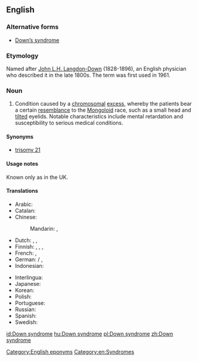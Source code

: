 {{wikipedia}}
==English==

===Alternative forms===
* [[Down's syndrome|Down’s syndrome]]

===Etymology===
Named after [[w:John Langdon-Down|John L.H. Langdon-Down]] (1828-1896), an English physician who described it in the late 1800s. The term was first used in 1961.

===Noun===
{{en-noun|sg=[[Down]] [[syndrome]]|-}}

# {{chiefly|US}} Condition caused by a [[chromosomal]] [[excess]], whereby the patients bear a certain [[resemblance]] to the [[mongoloid|Mongoloid]] race, such as a small head and [[tilt]]ed eyelids. Notable characteristics include mental retardation and susceptibility to serious medical conditions.

====Synonyms====
* [[trisomy 21]]

====Usage notes====
Known only as {{term|Down's syndrome}} in the UK.

====Translations====
{{trans-top|condition caused by chromosomal deficiency}}
* Arabic: {{t|ar|متلازمة داون|f|tr=mutalazimat daun|sc=Arab}}
* Catalan: {{t|ca|síndrome de Down|f}}
* Chinese:
*: Mandarin: {{t|zh|唐氏綜合症|sc=Hani}}, {{t|zh|唐氏综合症|tr=Tángshì zōnghézhèng|sc=Hani}}
* Dutch: {{t|nl|syndroom van Down|n}}, {{t|nl|downsyndroom|n}}, {{t|nl|mongolisme|n}}
* Finnish: {{t|fi|Downin syndrooma}}, {{t|fi|Downin oireyhtymä}}, {{t-|fi|mongolismi}}, {{t|fi|mongoloidismi}}
* French: {{t|fr|syndrome de Down|m}}, {{t|fr|trisomie 21|f}}
* German: {{t-|de|Downsyndrom|n}} / {{t|de|Down-Syndrom|n}}, {{t-|de|Mongolismus|m}} {{qualifier|dated}}
* Indonesian: {{t|id|sindrom Down|xs=Indonesian}}
{{trans-mid}}
* Interlingua: {{t-|ia|syndrome de Down|xs=Interlingua}}
* Japanese: {{t-|ja|ダウン症|tr=だうんしょう, Daun-shō}}
* Korean: {{t|ko|다운 증후군|tr=Daun jeunghugun|sc=Kore}}
* Polish: {{t|pl|zespół Downa|m}}
* Portuguese: {{t|pt|síndrome de Down|f}}
* Russian: {{t|ru|синдром Дауна |m|tr=sindróm Dáuna|sc=Cyrl}}
* Spanish: {{t|es|síndrome de Down|m}}
* Swedish: {{t|sv|Downs syndrom}}
{{trans-bottom}}

[[Category:English eponyms]]
[[Category:en:Syndromes]]

[[id:Down syndrome]]
[[hu:Down syndrome]]
[[pl:Down syndrome]]
[[zh:Down syndrome]]